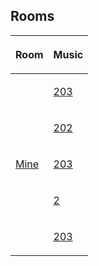 {{NoSWFs}}


==Rooms==
{|class="wikitable" style="margin: 1em auto;"
!Room!!Music
|-
|{{n/a|Boiler Room}}||[[Media:Music203.swf|203]]
|-
|{{n/a|Cave}}||[[Media:Music202.swf|202]]
|-
|[[Media:ArtworkRoomsMine12.swf|Mine]]||[[Media:Music203.swf|203]]
|-
|{{n/a|Night Club}}||[[Media:Music2.swf|2]]
|-
|{{n/a|Plaza}}||[[Media:Music203.swf|203]]
|}

{{Parties}}
